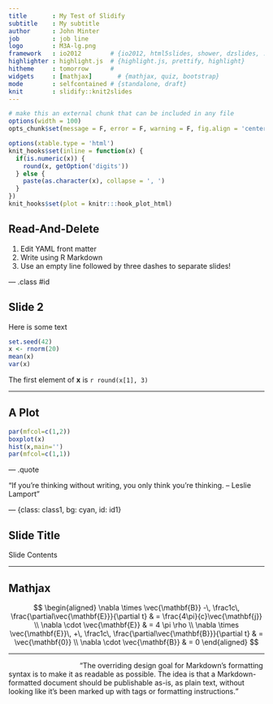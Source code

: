 ```yaml
---
title       : My Test of Slidify
subtitle    : My subtitle
author      : John Minter
job         : job line
logo        : M3A-lg.png
framework   : io2012        # {io2012, html5slides, shower, dzslides, ...}
highlighter : highlight.js  # {highlight.js, prettify, highlight}
hitheme     : tomorrow      # 
widgets     : [mathjax]       # {mathjax, quiz, bootstrap}
mode        : selfcontained # {standalone, draft}
knit        : slidify::knit2slides
--- 
```



```r
# make this an external chunk that can be included in any file
options(width = 100)
opts_chunk$set(message = F, error = F, warning = F, fig.align = 'center', dpi = 100, tidy = T, cache = F, cache.path = '.cache/', fig.path = 'fig/')

options(xtable.type = 'html')
knit_hooks$set(inline = function(x) {
  if(is.numeric(x)) {
    round(x, getOption('digits'))
  } else {
    paste(as.character(x), collapse = ', ')
  }
})
knit_hooks$set(plot = knitr:::hook_plot_html)
```

## Read-And-Delete

1. Edit YAML front matter
2. Write using R Markdown
3. Use an empty line followed by three dashes to separate slides!

--- .class #id 

## Slide 2

Here is some text

```r
set.seed(42)
x <- rnorm(20)
mean(x)
var(x)
```
The first element of **x** is `r round(x[1], 3)`

---

## A Plot

```r
par(mfcol=c(1,2))
boxplot(x)
hist(x,main='')
par(mfcol=c(1,1))
```

--- .quote

<q>If you’re thinking without writing, you only think you’re thinking. – Leslie Lamport</q>

--- {class: class1, bg: cyan, id: id1}

## Slide Title

Slide Contents

---

## Mathjax ##

$$
\begin{aligned}
\nabla \times \vec{\mathbf{B}} -\, \frac1c\, \frac{\partial\vec{\mathbf{E}}}{\partial t} & = \frac{4\pi}{c}\vec{\mathbf{j}} \\   \nabla \cdot \vec{\mathbf{E}} & = 4 \pi \rho \\
\nabla \times \vec{\mathbf{E}}\, +\, \frac1c\, \frac{\partial\vec{\mathbf{B}}}{\partial t} & = \vec{\mathbf{0}} \\
\nabla \cdot \vec{\mathbf{B}} & = 0 \end{aligned}
$$

---
<q style="margin-left:140px;">The overriding design goal for Markdown’s formatting syntax is to make it as readable as possible. The idea is that a Markdown-formatted document should be publishable as-is, as plain text, without looking like it’s been marked up with tags or formatting instructions.</q>